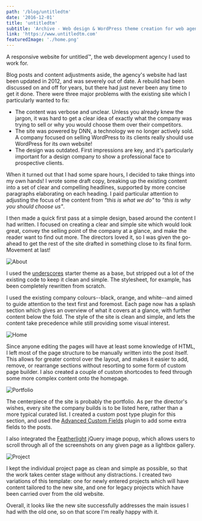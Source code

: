 ```yaml
---
path: '/blog/untitledtm'
date: '2016-12-01'
title: 'untitledtm'
subtitle: 'Archive - Web design & WordPress theme creation for web agency'
link: 'https://www.untitledtm.com'
featuredImage: './home.png'
---
```


A responsive website for untitled™, the web development agency I used to work for.

Blog posts and content adjustments aside, the agency's website had last been updated in 2012, and was severely out of date. A rebuild had been discussed on and off for years, but there had just never been any time to get it done. There were three major problems with the existing site which I particularly wanted to fix:

<ul>
	<li>The content was verbose and unclear. Unless you already knew the jargon, it was hard to get a clear idea of exactly what the company was trying to sell or why you would choose them over their competitors.</li>
	<li>The site was powered by DNN, a technology we no longer actively sold. A company focused on selling WordPress to its clients really should use WordPress for its own website!</li>
	<li>The design was outdated. First impressions are key, and it's particularly important for a design company to show a professional face to prospective clients.</li>
</ul>

When it turned out that I had some spare hours, I decided to take things into my own hands! I wrote some draft copy, breaking up the existing content into a set of clear and compelling headlines, supported by more concise paragraphs elaborating on each heading. I paid particular attention to adjusting the focus of the content from _"this is what we do"_ to _"this is why you should choose us"_.

I then made a quick first pass at a simple design, based around the content I had written. I focused on creating a clear and simple site which would look great, convey the selling point of the company at a glance, and make the reader want to find out more. The directors loved it, so I was given the go-ahead to get the rest of the site drafted in something close to its final form. Movement at last!

<p class="mockup mockup-right">
    <img src="./about.png" alt="About" />
</p>

I used the <a href="http://underscores.me/" target="_blank">underscores</a> starter theme as a base, but stripped out a lot of the existing code to keep it clean and simple. The stylesheet, for example, has been completely rewritten from scratch.

I used the existing company colours--black, orange, and white--and aimed to guide attention to the text first and foremost. Each page now has a splash section which gives an overview of what it covers at a glance, with further content below the fold. The style of the site is clean and simple, and lets the content take precedence while still providing some visual interest.

<p class="mockup mockup-left">
    <img src="./home.png" alt="Home" />
</p>

Since anyone editing the pages will have at least some knowledge of HTML, I left most of the page structure to be manually written into the post itself. This allows for greater control over the layout, and makes it easier to add, remove, or rearrange sections without resorting to some form of custom page builder. I also created a couple of custom shortcodes to feed through some more complex content onto the homepage.

<p class="mockup mockup-right">
    <img src="./portfolio.png" alt="Portfolio" />
</p>

The centerpiece of the site is probably the portfolio. As per the director's wishes, every site the company builds is to be listed here, rather than a more typical curated list. I created a custom post type plugin for this section, and used the <a href="https://www.advancedcustomfields.com/" target="_blank">Advanced Custom Fields</a> plugin to add some extra fields to the posts.

I also integrated the <a href="http://noelboss.github.io/featherlight/" target="_blank">Featherlight</a> jQuery image popup, which allows users to scroll through all of the screenshots on any given page as a lightbox gallery.

<p class="mockup mockup-left">
    <img src="./project.png" alt="Project" />
</p>

I kept the individual project page as clean and simple as possible, so that the work takes center stage without any distractions. I created two variations of this template: one for newly entered projects which will have content tailored to the new site, and one for legacy projects which have been carried over from the old website.

Overall, it looks like the new site successfully addresses the main issues I had with the old one, so on that score I'm really happy with it.
